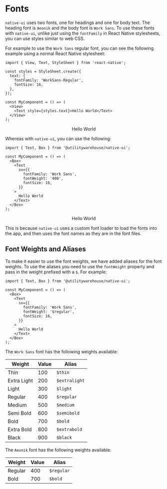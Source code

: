 
<Meta title="Native UI / Guides / Styling / Fonts" />

<BackToTopButton />

# Fonts

`native-ui` uses two fonts, one for headings and one for body text. The heading font is `Aeonik` and the body font is `Work Sans`.
To use these fonts with `native-ui`, unlike just using the `fontFamily` in React Native stylesheets, you can use styles similar to web CSS.

For example to use the `Work Sans` regular font, you can see the following example using a normal React Native stylesheet:

```tsx
import { View, Text, StyleSheet } from 'react-native';

const styles = StyleSheet.create({
  text: {
    fontFamily: 'WorkSans-Regular',
    fontSize: 16,
  },
});

const MyComponent = () => (
  <View>
    <Text style={styles.text}>Hello World</Text>
  </View>
);
```

<Canvas>
  <NativeUIProvider>
    <Center>
      <Text
        sx={{
          fontFamily: 'Work Sans',
          fontWeight: '400',
          fontSize: 16,
        }}
      >
        Hello World
      </Text>
    </Center>
  </NativeUIProvider>
</Canvas>

Whereas with `native-ui`, you can use the following:

```tsx
import { Text, Box } from '@utilitywarehouse/native-ui';

const MyComponent = () => (
  <Box>
    <Text
      sx={{
        fontFamily: 'Work Sans',
        fontWeight: '400',
        fontSize: 16,
      }}
    >
      Hello World
    </Text>
  </Box>
);
```

<Canvas>
  <NativeUIProvider>
    <Center>
      <Text
        sx={{
          fontFamily: 'Work Sans',
          fontWeight: '400',
          fontSize: 16,
        }}
      >
        Hello World
      </Text>
    </Center>
  </NativeUIProvider>
</Canvas>

This is because `native-ui` uses a custom font loader to load the fonts into the app, and then uses the font names as they are in the font files.

## Font Weights and Aliases

To make it easier to use the font weights, we have added aliases for the font weights. To use the aliases you need to use the `fontWeight` property and pass in the weight prefixed with a `$`. For example:

```tsx
import { Text, Box } from '@utilitywarehouse/native-ui';

const MyComponent = () => (
  <Box>
    <Text
      sx={{
        fontFamily: 'Work Sans',
        fontWeight: '$regular',
        fontSize: 16,
      }}
    >
      Hello World
    </Text>
  </Box>
);
```

The `Work Sans` font has the following weights available:

| Weight      | Value | Alias         |
| ----------- | ----- | ------------- |
| Thin        | 100   | `$thin`       |
| Extra Light | 200   | `$extralight` |
| Light       | 300   | `$light`      |
| Regular     | 400   | `$regular`    |
| Medium      | 500   | `$medium`     |
| Semi Bold   | 600   | `$semibold`   |
| Bold        | 700   | `$bold`       |
| Extra Bold  | 800   | `$extrabold`  |
| Black       | 900   | `$black`      |

The `Aeonik` font has the following weights available:

| Weight  | Value | Alias      |
| ------- | ----- | ---------- |
| Regular | 400   | `$regular` |
| Bold    | 700   | `$bold`    |
